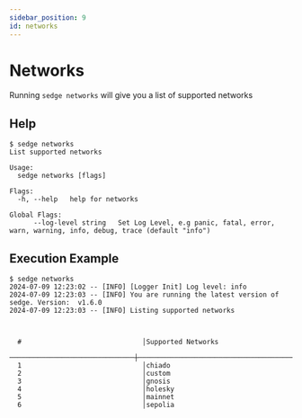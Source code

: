 ```yaml
---
sidebar_position: 9
id: networks
---
```


# Networks

Running `sedge networks` will give you a list of supported networks

## Help

```
$ sedge networks
List supported networks

Usage:
  sedge networks [flags]

Flags:
  -h, --help   help for networks

Global Flags:
      --log-level string   Set Log Level, e.g panic, fatal, error, warn, warning, info, debug, trace (default "info")
```

## Execution Example

```
$ sedge networks
2024-07-09 12:23:02 -- [INFO] [Logger Init] Log level: info
2024-07-09 12:23:03 -- [INFO] You are running the latest version of sedge. Version:  v1.6.0
2024-07-09 12:23:03 -- [INFO] Listing supported networks


  
  #                              │Supported Networks
  ───────────────────────────────┼────────────────────────────────────────────────
  1                              │chiado
  2                              │custom
  3                              │gnosis
  4                              │holesky
  5                              │mainnet
  6                              │sepolia


```